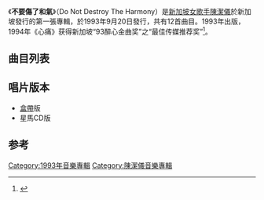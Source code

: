 {{Album infobox | <!-- See Wikipedia:WikiProject_Albums -->
|  Name        = 不要傷了和氣
|  Type        = [[專輯|專輯]]
|  Artist      = [[陳潔儀_(新加坡)|陳潔儀]]
|  Cover       = KitChan Do Not Destroy The Harmony.jpg 
|  Background  = 
|  Released    = 1993年9月20日
|  Recorded    = 
|  Genre       = [[國語流行音樂|國語流行音樂]]
|  Length      = 
|  Label       = [[海蝶音樂|海蝶音樂]]、[[波麗佳音|波麗佳音]]
|  Number      = 
|  Producer    = 許環良
|  Last album  = 
|  This album  = '''不要傷了和氣'''<br>（1993年）
|  Next album  = [[心痛_(陳潔儀專輯)|心痛]]<br>（1994年）
}}

《'''不要傷了和氣'''》（Do Not Destroy The Harmony）是[[新加坡|新加坡]][[女歌手|女歌手]][[陳潔儀_(新加坡)|陳潔儀]]於新加坡發行的第一張專輯，於1993年9月20日發行，共有12首曲目。1993年出版，1994年《心痛》获得新加坡“93醉心金曲奖”之“最佳传媒推荐奖”<ref>{{Cite book|title=当代歌霸|last=老轲主编|first=|publisher=北京：华龄出版社|year=1996.01|isbn=7-80082-660-0|location=|pages=65}}</ref>。

== 曲目列表 ==
{{Tracklist
| collapsed = 
| headline = 
| font_size = 
| total_length = 

| all_writing = 
| all_music = 
| all_lyrics = 
| all_arranger = 
| all_producer = [[許環良|許環良]]
| all_except = 

| extra_column =

| title1 = 不要
| note1 = 
| longnote1 = 第一主打歌<br>粵語版本為[[鄭嘉穎|鄭嘉穎]]《分開方知這是愛》
| music1 = [[郭峰_(歌手)|郭峰]]
| lyrics1 = [[許常德|許常德]]
| arranger1 = 郭峰
| producer1 = 
| extra1 = 
| length1 = 

| title2 = 那一個夏天
| note2 = 口白
| longnote2 = 
| music2 = 
| lyrics2 = 
| arranger2 = 
| producer2 = 
| extra2 = 
| length2 = 

| title3 = 傷了和氣 
| note3 = 
| longnote3 = 第二主打歌<br>粵語版本為《揭曉》
| music3 = [[許環良|許環良]] 
| lyrics3 = 許常德
| arranger3 = [[Joe_Curiale|Joe Curiale]]
| producer3 = 柯貴民
| extra3 = 
| length3 = 

| title4 = 恐龍族
| note4 = 
| longnote4 = 粵語版本為[[王馨平|王馨平]]《痴心救地球》
| music4 = 郭峰
| lyrics4 = 許常德
| arranger4 = 郭峰
| producer4 = 
| extra4 = 
| length4 = 

| title5 = 台北的冬天
| note5 = 口白
| longnote5 = 
| music5 = 
| lyrics5 =
| arranger5 = 
| producer5 = 
| extra5 = 
| length5 = 

| title6 = 都說在夢裡
| note6 = 
| longnote6 = 原唱者為[[顏黎明|顏黎明]]
| music6 = [[黃元成|黃元成]]
| lyrics6 = [[黃月琴|黃月琴]]
| arranger6 = Joe Curiale
| producer6 = 
| extra6 = 
| length6 = 

| title7 = 心會跟愛一起走
| note7 = 郭峰合唱
| longnote7 = 第三主打歌
| music7 = 郭峰
| lyrics7 = [[邢增華|邢增華]]
| arranger7 = 郭峰
| producer7 = 
| extra7 = 
| length7 = 

| title8 = 彩虹之國
| note8 = 口白
| longnote8 = 
| music8 = 
| lyrics8 = 
| arranger8 = 
| producer8 =
| extra8 = 
| length8 = 

| title9 = 沉睡中的你
| note9 = 
| longnote9 =
| music9 = Joe Curiale<br>[[Pete_Hawkins|Pete Hawkins]]
| lyrics9 = 許常德
| arranger9 = Joe Curiale
| producer9 = 
| extra9 = 
| length9 = 

| title10 = 為何淚流不出來
| note10 = 
| longnote10 = 
| music10 = Joe Curiale<br>[[Matthew_Tunes|Matthew Tunes]]
| lyrics10 = [[蘇昌特|蘇昌特]]
| arranger10 = Joe Curiale 
| producer10 = 
| extra10 = 
| length10 = 

| title11 = 下一回
| note11 = 口白
| longnote11 = 
| music11 =
| lyrics11 = 
| arranger11 =
| producer11 = 
| extra11 = 
| length11 = 

| title12 = 走出黑暗的世界吧！朋友
| note12 = 
| longnote12 = 粵語版本為[[黎明詩|黎明詩]]《打開心窗》
| music12 = [[柯貴民|柯貴民]]
| lyrics12 = [[莊淑珍|莊淑珍]] 
| arranger12 = [[Ernest_Kwok|Ernest Kwok]] 
| producer12 = 
| extra12 = 
| length12 = 

}}

== 唱片版本 ==
* [[盒帶|盒帶]]版
* 星馬CD版

==参考==
{{reflist}}
{{陳潔儀}}

[[Category:1993年音樂專輯|Category:1993年音樂專輯]]
[[Category:陳潔儀音樂專輯|Category:陳潔儀音樂專輯]]